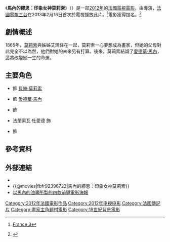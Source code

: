 {{Infobox film
| name           = 馬內的繆思：印象女神莫莉索
| original_name  = {{lang|fr|Berthe Morisot}}
| image          = Berthe Morisot 2012 (TW film poster).jpg
| caption        = 電影海報
| director       = {{tsl|en|Caroline Champetier|卡洛琳·尙普蒂耶}}
| producer       = David Kodsi<br />Henri Magalon
| writer         = Sylvie Meyer<br />{{tsl|fr|Philippe Lasry|菲利普·拉斯里}} 	
| starring       = {{tsl|en|Marine Delterme|瑪琳·德勒泰姆}}<br />{{tsl|en|Malik Zidi|馬力克·齊狄}}<br />{{tsl|fr|Alice Butaud|愛麗絲·碧朶}}
| music          = {{tsl|en|Éric Demarsan|艾瑞克·德瑪頌}}
| cinematography = {{tsl|fr|Stéphane Bourgoin|史蒂芬·柏哥}}<br />卡洛琳·尙普蒂耶<br />史蒂芬·麥克
| editing        = Jean-François Elie 
| distributor    = 
| released       = {{flagicon|FRA}} 2012年9月 {{small|([[聖特羅佩|聖特羅佩]]影展)}}<br />{{flagicon|ROC}} 2013年7月26日
| runtime        = 100分鐘
| country        = {{FRA}}
| language       = [[法語|法語]]
| budget         = 
| tw_name       = 馬內的繆思：印象女神莫莉索
}}

《'''馬內的繆思：印象女神莫莉索'''》（{{lang-fr|Berthe Morisot}}）是一部[[2012年電影|2012年]]的[[法國電影|法國]][[電視電影|電視電影]]，由{{tsl|en|Caroline Champetier|卡洛琳·尙普蒂耶}}導演，[[法國電視三台|法國電視三台]]在2013年2月16日首次於電視播放此片。<ref>{{cite web|url=http://www.france3.fr/emission/511164a5bb94782d8900ae85/511164b3bb94782d8900b3af|title=BERTHE MORISOT SAMEDI 16 FÉVRIER 20h45|access-date=2016-12-24|archive-date=2016-12-24|archive-url=https://web.archive.org/web/20161224095935/http://www.france3.fr/emission/511164a5bb94782d8900ae85/511164b3bb94782d8900b3af|dead-url=no}} [[法國電視三台|France 3]]</ref>電影獲得{{tsl|fr|Festival de la fiction TV de La Rochelle 2012|2012年拉羅謝爾電視節}}提名。<ref>{{cite web|url=http://www.allocine.fr/film/fichefilm-211795/palmares/|title=BERTHE MORISOT|access-date=2016-12-24|archive-date=2018-07-09|archive-url=https://web.archive.org/web/20180709030250/http://www.allocine.fr/film/fichefilm-211795/palmares/|dead-url=no}} {{tsl|en|AlloCiné|Allociné}}</ref>

== 劇情概述 ==
1865年，[[貝絲·莫莉索|莫莉索]]與姊姊艾瑪住在一起，莫莉索一心夢想成為畫家，但她的父母對此完全不以為然，他們對她的未來另有打算。後來，莫莉索結識了[[愛德華·馬內|愛德華·馬內]]，這將改變她一生的命運。

== 主要角色 ==
* {{tsl|en|Marine Delterme|瑪琳·德勒泰姆}} 飾 [[貝絲·莫莉索|貝絲·莫莉索]]
* {{tsl|en|Malik Zidi|馬力克·齊狄}} 飾 [[愛德華·馬內|愛德華·馬內]]
* {{tsl|fr|Alice Butaud|愛麗絲·碧朶}} 飾 {{tsl|fr|Edma Morisot|艾瑪·莫莉索}}
* 法蘭索瓦·杜愛德 飾 {{tsl|en|Eugène Manet|尤金·馬內}}
* {{tsl|en|Grégory Gadebois|葛萊哥·嘉德波瓦}} 飾 {{tsl|en|Paul Durand-Ruel|保羅·杜蘭-瑞爾}}

== 參考資料 ==
{{Reflist}}

== 外部連結 ==
* {{IMDb title|2396722|馬內的繆思：印象女神莫莉索}}
* {{@movies|fbfr92396722|馬內的繆思：印象女神莫莉索}}
* [http://www.ilooker.com.tw/news_info.php?ctid=1&id=7659 以馬內的油畫所製的四款前導電影海報] {{zh-tw}}

{{Portal bar|電影|法國}}
[[Category:2012年法國電影作品|Category:2012年法國電影作品]]
[[Category:2012年电视电影|Category:2012年电视电影]]
[[Category:法國傳記片|Category:法國傳記片]]
[[Category:畫家主角題材電影|Category:畫家主角題材電影]]
[[Category:19世紀背景電影|Category:19世紀背景電影]]